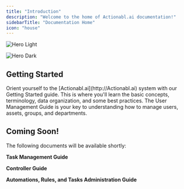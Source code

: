```yaml
---
title: "Introduction"
description: "Welcome to the home of Actionabl.ai documentation!"
sidebarTitle: "Documentation Home"
icon: "house"
---
```


<img
  className="block dark:hidden"
  src="/images/actionabl_hero.png"
  alt="Hero Light"
/>

<img
  className="hidden dark:block"
  src="/images/actionabl_hero.png"
  alt="Hero Dark"
/>

## Getting Started

<CardGroup cols="2">
  <Card title="Getting Started Guide" icon="360-degrees" color="blue" href="https://actionabl.mintlify.app/GettingStarted/getting-started">
    Orient yourself to the [Actionabl.ai](http://Actionabl.ai) system with our Getting Started guide. This is where you'll learn the basic concepts, terminology, data organization, and some best practices.
  </Card>
  <Card title="User Management Guide" icon="person" color="purple" href="/UserManagement/user-management">
    The User Management Guide is your key to understanding how to manage users, assets, groups, and departments.
  </Card>
</CardGroup>

## Coming Soon!

The following documents will be available shortly:

**Task Management Guide**

**Controller Guide**

**Automations, Rules, and Tasks Administration Guide**
